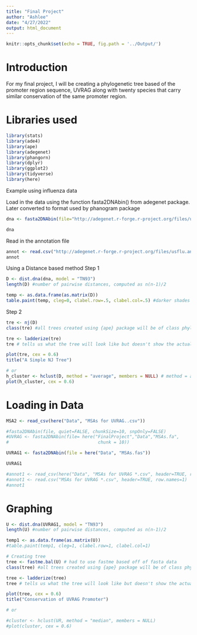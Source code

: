 ```yaml
---
title: "Final Project"
author: "Ashlee"
date: "4/27/2022"
output: html_document
---
```


```r
knitr::opts_chunk$set(echo = TRUE, fig.path = '../Output/')
```

# Introduction 
For my final project, I will be creating a phylogenetic tree based of the promoter region sequence, UVRAG along with twenty species that carry similar conservation of the same promoter region. 

# Libraries used 
```r
library(stats)
library(ade4)
library(ape)
library(adegenet)
library(phangorn)
library(dplyr)
library(ggplot2)
library(tidyverse)
library(here)

```
Example using influenza data 

Load in the data using the function fasta2DNAbin() from adegenet package. Later converted to format used by phanogram package 
```r
dna <- fasta2DNAbin(file="http://adegenet.r-forge.r-project.org/files/usflu.fasta")

dna
```
Read in the annotation file 
```r
annot <- read.csv("http://adegenet.r-forge.r-project.org/files/usflu.annot.csv", header=TRUE, row.names=1)
annot
```
Using a Distance based method 
Step 1
```r
D <- dist.dna(dna, model = "TN93")
length(D) #number of pairwise distances, computed as n(n-1)/2

temp <- as.data.frame(as.matrix(D))
table.paint(temp, cleg=0, clabel.row=.5, clabel.col=.5) #darker shades of gray mean a larger distance # you can also make cool color plots but they're much more complicated because they use the image() function
```
Step 2
```r
tre <- nj(D)
class(tre) #all trees created using {ape} package will be of class phylo

tre <- ladderize(tre)
tre # tells us what the tree will look like but doesn't show the actual construction

plot(tre, cex = 0.6)
title("A Simple NJ Tree")
```
```r
# or 
h_cluster <- hclust(D, method = "average", members = NULL) # method = average is used for UPGMA, members can be equal to NULL or a vector with a length of size D
plot(h_cluster, cex = 0.6)
```
# Loading in Data 
```r
MSA2 <- read_csv(here("Data", "MSAs for UVRAG..csv"))
```

```r

#fasta2DNAbin(file, quiet=FALSE, chunkSize=10, snpOnly=FALSE)
#UVRAG <- fasta2DNAbin(file= here("FinalProject","Data","MSAs.fa", 
#                                  chunk = 10))

UVRAG1 <- fasta2DNAbin(file = here("Data", "MSAs.fas"))

UVRAG1
```

```r
#annot1 <- read_csv(here("Data", "MSAs for UVRAG *.csv", header=TRUE, row.names=1))
#annot1 <- read.csv("MSAs for UVRAG *.csv", header=TRUE, row.names=1)
#annot1
```


# Graphing 
```r
U <- dist.dna(UVRAG1, model = "TN93")
length(U) #number of pairwise distances, computed as n(n-1)/2

temp1 <- as.data.frame(as.matrix(U))
#table.paint(temp1, cleg=1, clabel.row=1, clabel.col=1)
```


```r
# Creating tree 
tree <- fastme.bal(U) # had to use fastme based off of fasta data 
class(tree) #all trees created using {ape} package will be of class phylo

tree <- ladderize(tree)
tree # tells us what the tree will look like but doesn't show the actual construction

plot(tree, cex = 0.6) 
title("Conservation of UVRAG Promoter")
```

```r
# or 

#cluster <- hclust(UR, method = "median", members = NULL) 
#plot(cluster, cex = 0.6)
```

